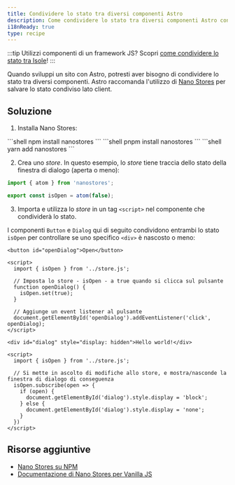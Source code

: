 ```yaml
---
title: Condividere lo stato tra diversi componenti Astro
description: Come condividere lo stato tra diversi componenti Astro con Nano Stores.
i18nReady: true
type: recipe
---
```



:::tip
Utilizzi componenti di un framework JS? Scopri [come condividere lo stato tra Isole](/it/recipes/sharing-state-islands/)!
:::

Quando sviluppi un sito con Astro, potresti aver bisogno di condividere lo stato tra diversi componenti.
Astro raccomanda l'utilizzo di [Nano Stores](https://github.com/nanostores/nanostores) per salvare lo stato condiviso lato client.

## Soluzione

1. Installa Nano Stores:

  <PackageManagerTabs>
    <Fragment slot="npm">
    ```shell
    npm install nanostores
    ```
    </Fragment>
    <Fragment slot="pnpm">
    ```shell
    pnpm install nanostores
    ```
    </Fragment>
    <Fragment slot="yarn">
    ```shell
    yarn add nanostores
    ```
    </Fragment>
  </PackageManagerTabs>

2. Crea uno *store*. In questo esempio, lo *store* tiene traccia dello stato della finestra di dialogo (aperta o meno):

  ```ts title="src/store.js"
  import { atom } from 'nanostores';

  export const isOpen = atom(false);
  ```

3. Importa e utilizza lo *store* in un tag `<script>` nel componente che condividerà lo stato.

I componenti `Button` e `Dialog` qui di seguito condividono entrambi lo stato `isOpen` per controllare se uno specifico `<div>` è nascosto o meno:

  ```astro title="src/components/Button.astro"
  <button id="openDialog">Open</button>

  <script>
    import { isOpen } from '../store.js';
    
    // Imposta lo store - isOpen - a true quando si clicca sul pulsante
    function openDialog() {
      isOpen.set(true);
    }

    // Aggiunge un event listener al pulsante
    document.getElementById('openDialog').addEventListener('click', openDialog);
  </script>
  ```

  ```astro title="src/components/Dialog.astro"
  <div id="dialog" style="display: hidden">Hello world!</div>

  <script>
    import { isOpen } from '../store.js';

    // Si mette in ascolto di modifiche allo store, e mostra/nasconde la finestra di dialogo di conseguenza
    isOpen.subscribe(open => {
      if (open) {
        document.getElementById('dialog').style.display = 'block';
      } else {
        document.getElementById('dialog').style.display = 'none';
      }
    })
  </script>
  ```

## Risorse aggiuntive

- [Nano Stores su NPM](https://www.npmjs.com/package/nanostores)
- [Documentazione di Nano Stores per Vanilla JS](https://github.com/nanostores/nanostores#vanilla-js)
